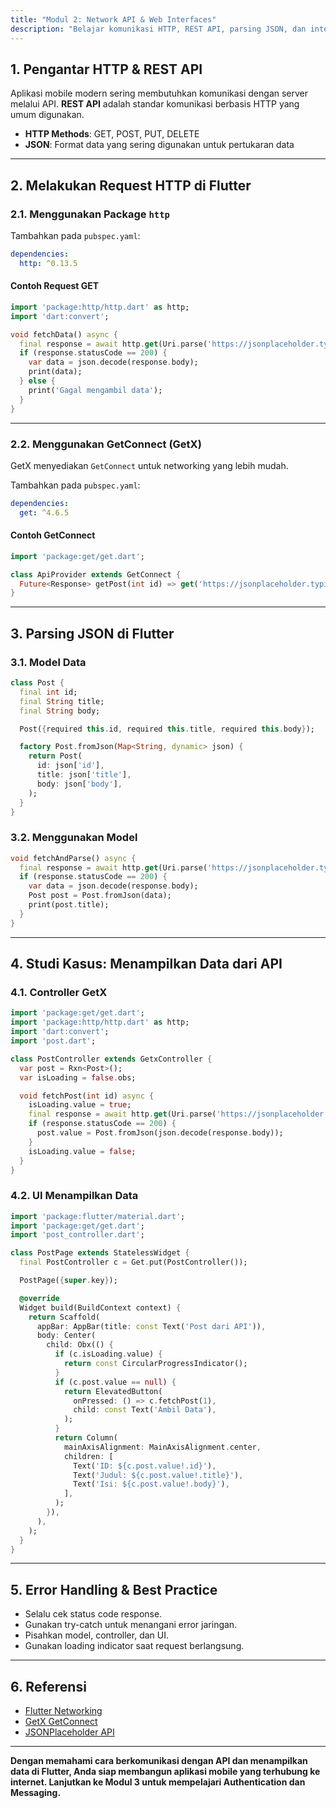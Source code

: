 ```yaml
---
title: "Modul 2: Network API & Web Interfaces"
description: "Belajar komunikasi HTTP, REST API, parsing JSON, dan integrasi API di Flutter dengan GetX."
---
```


## 1. Pengantar HTTP & REST API

Aplikasi mobile modern sering membutuhkan komunikasi dengan server melalui API. **REST API** adalah standar komunikasi berbasis HTTP yang umum digunakan.

- **HTTP Methods**: GET, POST, PUT, DELETE
- **JSON**: Format data yang sering digunakan untuk pertukaran data

---

## 2. Melakukan Request HTTP di Flutter

### 2.1. Menggunakan Package `http`

Tambahkan pada `pubspec.yaml`:

```yaml
dependencies:
  http: ^0.13.5
```

#### Contoh Request GET

```dart
import 'package:http/http.dart' as http;
import 'dart:convert';

void fetchData() async {
  final response = await http.get(Uri.parse('https://jsonplaceholder.typicode.com/posts/1'));
  if (response.statusCode == 200) {
    var data = json.decode(response.body);
    print(data);
  } else {
    print('Gagal mengambil data');
  }
}
```

---

### 2.2. Menggunakan GetConnect (GetX)

GetX menyediakan `GetConnect` untuk networking yang lebih mudah.

Tambahkan pada `pubspec.yaml`:

```yaml
dependencies:
  get: ^4.6.5
```

#### Contoh GetConnect

```dart
import 'package:get/get.dart';

class ApiProvider extends GetConnect {
  Future<Response> getPost(int id) => get('https://jsonplaceholder.typicode.com/posts/$id');
}
```

---

## 3. Parsing JSON di Flutter

### 3.1. Model Data

```dart
class Post {
  final int id;
  final String title;
  final String body;

  Post({required this.id, required this.title, required this.body});

  factory Post.fromJson(Map<String, dynamic> json) {
    return Post(
      id: json['id'],
      title: json['title'],
      body: json['body'],
    );
  }
}
```

### 3.2. Menggunakan Model

```dart
void fetchAndParse() async {
  final response = await http.get(Uri.parse('https://jsonplaceholder.typicode.com/posts/1'));
  if (response.statusCode == 200) {
    var data = json.decode(response.body);
    Post post = Post.fromJson(data);
    print(post.title);
  }
}
```

---

## 4. Studi Kasus: Menampilkan Data dari API

### 4.1. Controller GetX

```dart
import 'package:get/get.dart';
import 'package:http/http.dart' as http;
import 'dart:convert';
import 'post.dart';

class PostController extends GetxController {
  var post = Rxn<Post>();
  var isLoading = false.obs;

  void fetchPost(int id) async {
    isLoading.value = true;
    final response = await http.get(Uri.parse('https://jsonplaceholder.typicode.com/posts/$id'));
    if (response.statusCode == 200) {
      post.value = Post.fromJson(json.decode(response.body));
    }
    isLoading.value = false;
  }
}
```

### 4.2. UI Menampilkan Data

```dart
import 'package:flutter/material.dart';
import 'package:get/get.dart';
import 'post_controller.dart';

class PostPage extends StatelessWidget {
  final PostController c = Get.put(PostController());

  PostPage({super.key});

  @override
  Widget build(BuildContext context) {
    return Scaffold(
      appBar: AppBar(title: const Text('Post dari API')),
      body: Center(
        child: Obx(() {
          if (c.isLoading.value) {
            return const CircularProgressIndicator();
          }
          if (c.post.value == null) {
            return ElevatedButton(
              onPressed: () => c.fetchPost(1),
              child: const Text('Ambil Data'),
            );
          }
          return Column(
            mainAxisAlignment: MainAxisAlignment.center,
            children: [
              Text('ID: ${c.post.value!.id}'),
              Text('Judul: ${c.post.value!.title}'),
              Text('Isi: ${c.post.value!.body}'),
            ],
          );
        }),
      ),
    );
  }
}
```

---

## 5. Error Handling & Best Practice

- Selalu cek status code response.
- Gunakan try-catch untuk menangani error jaringan.
- Pisahkan model, controller, dan UI.
- Gunakan loading indicator saat request berlangsung.

---

## 6. Referensi

- [Flutter Networking](https://docs.flutter.dev/cookbook/networking/fetch-data)
- [GetX GetConnect](https://pub.dev/packages/get#networking)
- [JSONPlaceholder API](https://jsonplaceholder.typicode.com/)

---

**Dengan memahami cara berkomunikasi dengan API dan menampilkan data di Flutter, Anda siap membangun aplikasi mobile yang terhubung ke internet. Lanjutkan ke Modul 3 untuk mempelajari Authentication dan Messaging.**
